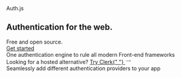 
<div className="overflow-hidden relative">
  <section className="px-4 mx-auto w-full max-w-7xl h-64">
    <div className="flex flex-col gap-14 items-center mt-20">
      <div className="flex flex-col gap-8 justify-center items-center w-full">
        <span className="text-6xl font-black lg:text-8xl">Auth.js</span>
        <div className="flex flex-col md:flex-row md:gap-8 justify-center md:items-baseline text-2xl font-bold text-center lg:text-3xl">
          <h1>Authentication for the web.</h1>
          <div>
            <span className="underline-highlight">Free and open source</span>.
          </div>
        </div>
      </div>
    </div>
    <div className="flex flex-row justify-center pt-16 w-full">
      <a
        href="/overview"
        className="inline-block py-3 px-8 text-xl font-medium text-white bg-violet-600 rounded
        transition hover:scale-110 hover:rotate-2 focus-visible:ring focus:outline-none active:bg-indigo-500"
      >
        Get started
      </a>
    </div>
    <Blur />
    <div className="overflow-hidden bg-animation -z-10">
      <div id="stars"></div>
      <div id="stars2"></div>
      <div id="stars3"></div>
      <div id="stars4"></div>
    </div>
  </section>
  <section className="flex flex-col items-center px-4 pt-24 pb-24">
    <div className="block mb-20 max-w-md text-xl font-bold text-center lg:text-2xl">
      One authentication engine to rule all modern Front-end frameworks
    </div>
    <div className="block mb-20 text-lg text-center flex gap-2">
      Looking for a hosted alternative?
      <a
        href="https://clerk.dev"
        target="_blank"
        className="flex gap-2 text-[#289ef9]"
      >
        Try Clerk{" "}
        <svg
          width="16"
          data-slot="icon"
          fill="none"
          strokeWidth="1.5"
          stroke="currentColor"
          viewBox="0 0 24 24"
          xmlns="http://www.w3.org/2000/svg"
          aria-hidden="true"
        >
          <path
            strokeLinecap="round"
            strokeLinejoin="round"
            d="M17.25 8.25 21 12m0 0-3.75 3.75M21 12H3"
          ></path>
        </svg>
      </a>
    </div>
    <FrameworkExamples />
  </section>
  <section className="flex flex-col justify-between items-center pt-24 pb-12 bg-neutral-900 overflow-hidden">
    <div className="flex flex-row gap-4 justify-start items-start max-w-3xl text-2xl font-bold text-center text-white lg:text-4xl">
      <div className="leading-normal text-slate-200">
        Seamlessly add different authentication providers to your app
      </div>
    </div>
    <LogosMarquee />
  </section>
  <Footer className="bg-white dark:bg-neutral-950 py-8 !m-0" />
</div>
